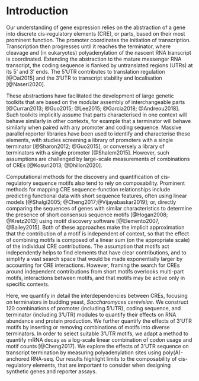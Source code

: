 # Introduction

Our understanding of gene expression relies on the abstraction of a gene into discrete cis-regulatory elements (CRE), or parts, based on their most prominent function.
The promoter coordinates the initiation of transcription.
Transcription then progresses until it reaches the terminator, where cleavage and (in eukaryotes) polyadenylation of the nascent RNA transcript is coordinated.
Extending the abstraction to the mature messenger RNA transcript, the coding sequence is flanked by untranslated regions (UTRs) at its 5' and  3' ends.
The 5’UTR contributes to translation regulation [@Dai2015] and the 3’UTR to transcript stability and localisation [@Naseri2020].

These abstractions have facilitated the development of large genetic toolkits that are based on the modular assembly of interchangeable parts [@Curran2013; @Guo2015; @Lee2015; @Garcia2018; @Andreou2018].
Such toolkits implicitly assume that parts characterised in one context will behave similarly in other contexts, for example that a terminator will behave similarly when paired with any promoter and coding sequence.
Massive parallel reporter libraries have been used to identify and characterise these elements, with studies screening a library of promoters with a single terminator [@Sharon2012; @Guo2015], or conversely a library of terminators with a single promoter [@Shalem2015].
However, such assumptions are challenged by large-scale measurements of combinations of CREs [@Kosuri2013; @Dhillon2020].  

Computational methods for the discovery and quantification of cis-regulatory sequence motifs also tend to rely on composability.
Prominent methods for mapping CRE sequence-function relationships include predicting functional data with short sequence features, often using linear models [@Shalgi2005; @Cheng2017;@Vijayabaskar2019]; or, directly comparing the sequences of genes with similar characteristics to determine the presence of short consensus sequence motifs [@Hogan2008; @Kretz2013] using motif discovery software [@Elemento2007, @Bailey2015].
Both of these approaches make the implicit approximation that the contribution of a motif is independent of context, so that the effect of combining motifs is composed of a linear sum (on the appropriate scale) of the individual CRE contributions. 
The assumption that motifs act independently helps to find elements that have clear contributions, and to simplify a vast search space that would be made exponentially larger by accounting for CRE interactions. 
However, framing the search for CREs around independent contributions from short motifs overlooks multi-part motifs, interactions between motifs, and that motifs may be active only in specific contexts.
\enlargethispage{-65.1pt}

Here, we quantify in detail the interdependencies between CREs, focusing on terminators in budding yeast, *Saccharomyces cerevisiae*.
We construct 120 combinations of promoter (including 5’UTR), coding sequence, and terminator (including 3’UTR) modules to quantify their effects on RNA abundance and protein production.
We further quantify the effects of 3'UTR motifs by inserting or removing combinations of motifs into diverse terminators. 
In order to select suitable 3’UTR motifs, we adapt a method to quantify mRNA decay as a log-scale linear combination of codon usage and motif counts [@Cheng2017].
We explore the effects of 3’UTR sequence on transcript termination by measuring polyadenylation sites using poly(A)-anchored RNA-seq.
Our results highlight limits to the composability of cis-regulatory elements, that are important to consider when designing synthetic genes and reporter assays.

